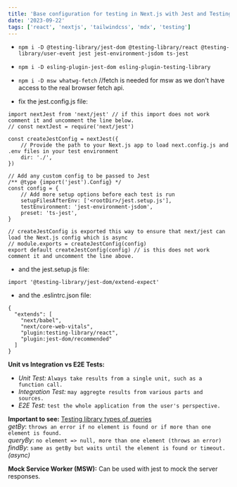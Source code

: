 ```yaml
---
title: 'Base configuration for testing in Next.js with Jest and Testing Library'
date: '2023-09-22'
tags: ['react', 'nextjs', 'tailwindcss', 'mdx', 'testing']
---
```


- `npm i -D @testing-library/jest-dom @testing-library/react @testing-library/user-event jest jest-environment-jsdom ts-jest`
- `npm i -D esling-plugin-jest-dom esling-plugin-testing-library`
- `npm i -D msw whatwg-fetch` //fetch is needed for msw as we don't have access to the real browser fetch api.

- fix the jest.config.js file:
```
import nextJest from 'next/jest' // if this import does not work comment it and uncomment the line below.
// const nextJest = require('next/jest')

const createJestConfig = nextJest({
    // Provide the path to your Next.js app to load next.config.js and .env files in your test environment
    dir: './',
})

// Add any custom config to be passed to Jest
/** @type {import('jest').Config} */
const config = {
    // Add more setup options before each test is run
    setupFilesAfterEnv: ['<rootDir>/jest.setup.js'],
    testEnvironment: 'jest-environment-jsdom',
    preset: 'ts-jest',
}

// createJestConfig is exported this way to ensure that next/jest can load the Next.js config which is async
// module.exports = createJestConfig(config)
export default createJestConfig(config) // is this does not work comment it and uncomment the line above.
```
- and the jest.setup.js file:
```
import '@testing-library/jest-dom/extend-expect'
```
- and the .eslintrc.json file:
```
{
  "extends": [
    "next/babel",
    "next/core-web-vitals",
    "plugin:testing-library/react",
    "plugin:jest-dom/recommended"
  ]
}
```

**Unit vs Integration vs E2E Tests:**
- *Unit Test:* `Always take results from a single unit, such as a function call.`
- *Integration Test:* `may aggregte results from various parts and sources.`
- *E2E Test:* `test the whole application from the user's perspective.`

**Important to see:** [Testing library types of queries](https://testing-library.com/docs/queries/about)<br />
*getBy*: `throws an error if no element is found or if more than one element is found.`<br />
*queryBy*: `no element => null, more than one element (throws an error)`<br />
*findBy*: `same as getBy but waits until the element is found or timeout.` *(async)*<br />


**Mock Service Worker (MSW):** Can be used with jest to mock the server responses.<br />